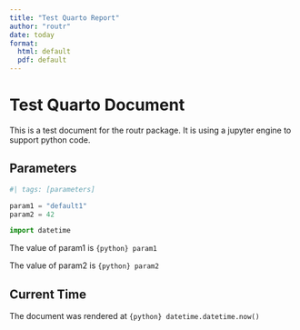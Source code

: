 ```yaml
---
title: "Test Quarto Report"
author: "routr"
date: today
format:
  html: default
  pdf: default
---
```


# Test Quarto Document

This is a test document for the routr package. It is using a jupyter engine to support python code.

## Parameters

```python
#| tags: [parameters]

param1 = "default1"
param2 = 42
```

```python

import datetime
```

The value of param1 is `{python} param1`

The value of param2 is `{python} param2`

## Current Time

The document was rendered at `{python} datetime.datetime.now()`
